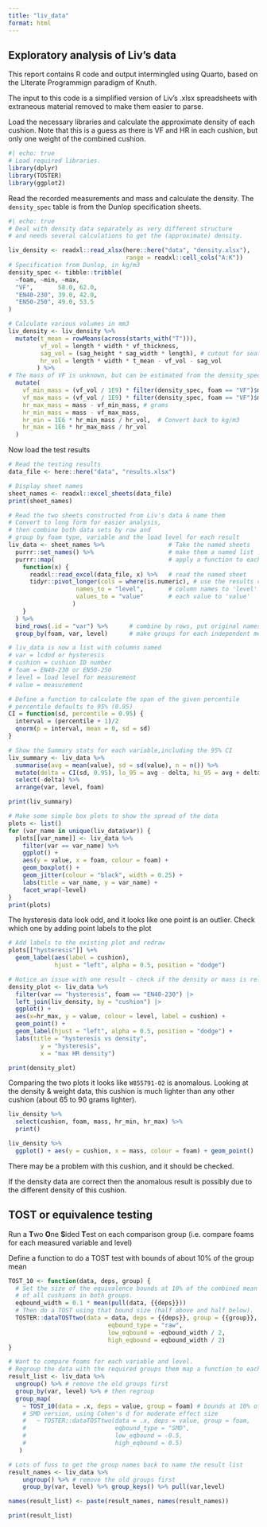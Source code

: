 ```yaml
---
title: "liv_data"
format: html
---
```


## Exploratory analysis of Liv's data

This report contains R code and output intermingled using Quarto, 
based on the LIterate Programmign paradigm of Knuth.

The input to this code is a simplified version of Liv's .xlsx spreadsheets 
with extraneous material removed to make them easier to parse.

Load the necessary libraries and calculate the approximate density of each cushion.
Note that this is a guess as there is VF and HR in each cushion, 
but only one weight of the combined cushion.

```r
#| echo: true
# Load required libraries.
library(dplyr)
library(TOSTER)
library(ggplot2)

```

Read the recorded measurements and mass and calculate the density.
The `density_spec` table is from the Dunlop specification sheets.

```r
#| echo: true
# Deal with density data separately as very different structure
# and needs several calculations to get the (approximate) density.

liv_density <- readxl::read_xlsx(here::here("data", "density.xlsx"),
                                 range = readxl::cell_cols("A:K"))
# Specification from Dunlop, in kg/m3
density_spec <- tibble::tribble(
  ~foam, ~min, ~max,
  "VF",       58.0, 62.0,
  "EN40-230", 39.0, 42.0,
  "EN50-250", 49.0, 53.5
)

# Calculate various volumes in mm3
liv_density <- liv_density %>%
  mutate(t_mean = rowMeans(across(starts_with("T"))),
         vf_vol = length * width * vf_thickness,
         sag_vol = (sag_height * sag_width * length), # cutout for seat sag
         hr_vol = length * width * t_mean - vf_vol - sag_vol
        ) %>%
# The mass of VF is unknown, but can be estimated from the density_spec
  mutate(
    vf_min_mass = (vf_vol / 1E9) * filter(density_spec, foam == "VF")$max * 1000,
    vf_max_mass = (vf_vol / 1E9) * filter(density_spec, foam == "VF")$min * 1000,
    hr_max_mass = mass - vf_min_mass, # grams
    hr_min_mass = mass - vf_max_mass,
    hr_min = 1E6 * hr_min_mass / hr_vol,  # Convert back to kg/m3
    hr_max = 1E6 * hr_max_mass / hr_vol
  )

```

Now load the test results

```r
# Read the testing results
data_file <- here::here("data", "results.xlsx")

# Display sheet names
sheet_names <- readxl::excel_sheets(data_file)
print(sheet_names)

# Read the two sheets constructed from Liv's data & name them
# Convert to long form for easier analysis,
# then combine both data sets by row and
# group by foam type, variable and the load level for each result
liv_data <- sheet_names %>%                  # Take the named sheets
  purrr::set_names() %>%                     # make them a named list
  purrr::map(                                # apply a function to each element
    function(x) {
      readxl::read_excel(data_file, x) %>%   # read the named sheet
      tidyr::pivot_longer(cols = where(is.numeric), # use the results columns
                   names_to = "level",       # column names to 'level'
                   values_to = "value"       # each value to 'value'
                  )
    }
  ) %>%
  bind_rows(.id = "var") %>%      # combine by rows, put original names in 'var'
  group_by(foam, var, level)      # make groups for each independent measurement

# liv_data is now a list with columns named
# var = lcdod or hysteresis
# cushion = cushion ID number
# foam = EN40-230 or EN50-250
# level = load level for measurement
# value = measurement

# Define a function to calculate the span of the given percentile
# percentile defaults to 95% (0.95)
CI = function(sd, percentile = 0.95) {
  interval = (percentile + 1)/2
  qnorm(p = interval, mean = 0, sd = sd)
}

# Show the Summary stats for each variable,including the 95% CI
liv_summary <- liv_data %>%
  summarise(avg = mean(value), sd = sd(value), n = n()) %>%
  mutate(delta = CI(sd, 0.95), lo_95 = avg - delta, hi_95 = avg + delta) %>%
  select(-delta) %>%
  arrange(var, level, foam)

print(liv_summary)
```

```r
# Make some simple box plots to show the spread of the data
plots <- list()
for (var_name in unique(liv_data$var)) {
  plots[[var_name]] <- liv_data %>%
    filter(var == var_name) %>%
    ggplot() +
    aes(y = value, x = foam, colour = foam) +
    geom_boxplot() +
    geom_jitter(colour = "black", width = 0.25) +
    labs(title = var_name, y = var_name) +
    facet_wrap(~level)
}
print(plots)
```

The hysteresis data look odd, and it looks like one point is an outlier.
Check which one by adding point labels to the plot

```r
# Add labels to the existing plot and redraw
plots[["hysteresis"]] %+% 
  geom_label(aes(label = cushion), 
             hjust = "left", alpha = 0.5, position = "dodge")

```



```r
# Notice an issue with one result - check if the density or mass is related
density_plot <- liv_data %>%
  filter(var == "hysteresis", foam == "EN40-230") |>
  left_join(liv_density, by = "cushion") |>
  ggplot() +
  aes(x=hr_max, y = value, colour = level, label = cushion) +
  geom_point() +
  geom_label(hjust = "left", alpha = 0.5, position = "dodge") +
  labs(title = "hysteresis vs density", 
         y = "hysteresis", 
         x = "max HR density")

print(density_plot)

```

Comparing the two plots it looks like `W855791-02` is anomalous.
Looking at the density & weight data, this cushion is much lighter than 
any other cushion (about 65 to 90 grams lighter).

```r
liv_density %>% 
  select(cushion, foam, mass, hr_min, hr_max) %>%
  print()

liv_density %>% 
  ggplot() + aes(y = cushion, x = mass, colour = foam) + geom_point()
```

There may be a problem with this cushion, and it should be checked.

If the density data are correct then the anomalous result is possibly due
to the different density of this cushion.

## TOST or equivalence testing

Run a **T**wo **O**ne **S**ided **T**est on each comparison group 
(i.e. compare foams for each measured variable and level)

Define a function to do a TOST test with bounds of about 10% of the group mean

```r
TOST_10 <- function(data, deps, group) {
  # Set the size of the equivalence bounds at 10% of the combined mean 
  # of all cushions in both groups.
  eqbound_width = 0.1 * mean(pull(data, {{deps}}))
  # Then do a TOST using that bound size (half above and half below).
  TOSTER::dataTOSTtwo(data = data, deps = {{deps}}, group = {{group}},
                            eqbound_type = "raw",
                            low_eqbound = -eqbound_width / 2,
                            high_eqbound = eqbound_width / 2)
}
```


```r
# Want to compare foams for each variable and level.
# Regroup the data with the required groups them map a function to each group
result_list <- liv_data %>% 
  ungroup() %>% # remove the old groups first
  group_by(var, level) %>% # then regroup
  group_map( 
    ~ TOST_10(data = .x, deps = value, group = foam) # bounds at 10% of mean
    # SMD version, using Cohen's d for moderate effect size 
    #   ~ TOSTER::dataTOSTtwo(data = .x, deps = value, group = foam,
    #                         eqbound_type = "SMD",
    #                         low_eqbound = -0.5,
    #                         high_eqbound = 0.5)
   ) 

# Lots of fuss to get the group names back to name the result list
result_names <- liv_data %>% 
    ungroup() %>% # remove the old groups first
    group_by(var, level) %>% group_keys() %>% pull(var,level)

names(result_list) <- paste(result_names, names(result_names))

print(result_list)
```
